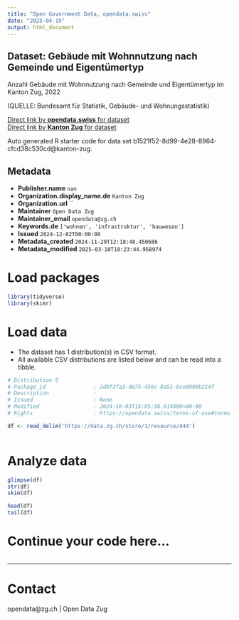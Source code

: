 ```yaml
---
title: "Open Government Data, opendata.swiss"
date: "2025-04-19"
output: html_document
---
```


## Dataset: Gebäude mit Wohnnutzung nach Gemeinde und Eigentümertyp

Anzahl Gebäude mit Wohnnutzung nach Gemeinde und Eigentümertyp im Kanton Zug, 2022

(QUELLE: Bundesamt für Statistik, Gebäude- und Wohnungsstatistik)

[Direct link by **opendata.swiss** for dataset](https://opendata.swiss/de/dataset/gebaude-mit-wohnnutzung-nach-gemeinde-und-eigentumertyp)<br>
[Direct link by **Kanton Zug** for dataset](https://www.zg.ch/behoerden/gesundheitsdirektion/statistikfachstelle/themen/09bau-und-wohnungswesen/gebaeude)

Auto generated R starter code for data set b1521f52-8d99-4e28-8964-cfcd38c530cd@kanton-zug.

## Metadata

- **Publisher.name** `nan`
- **Organization.display_name.de** `Kanton Zug`
- **Organization.url** ``
- **Maintainer** `Open Data Zug`
- **Maintainer_email** `opendata@zg.ch`
- **Keywords.de** `['wohnen', 'infrastruktur', 'bauwesen']`
- **Issued** `2024-12-02T00:00:00`
- **Metadata_created** `2024-11-29T12:18:48.450686`
- **Metadata_modified** `2025-03-18T10:23:44.958974`


# Load packages

```r

library(tidyverse)
library(skimr)

```

# Load data

-   The dataset has 1 distribution(s) in CSV format.
-   All available CSV distributions are listed below and can be read into a tibble.

```r

# Distribution 0
# Package_id               : 2d0f3fa3-de75-456c-8a51-6ce0090b214f
# Description              : 
# Issued                   : None
# Modified                 : 2024-10-03T15:05:38.914000+00:00
# Rights                   : https://opendata.swiss/terms-of-use#terms_by

df <- read_delim('https://data.zg.ch/store/1/resource/444')



```

# Analyze data

```r

glimpse(df)
str(df)
skim(df)

head(df)
tail(df)

```

# Continue your code here...

```r

```

------------------------------------------------------------------------

# Contact

opendata@zg.ch | Open Data Zug
